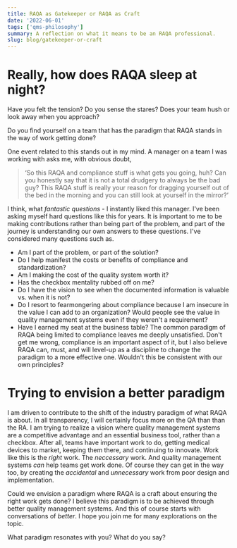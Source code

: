 ```yaml
---
title: RAQA as Gatekeeper or RAQA as Craft
date: '2022-06-01'
tags: ['qms-philosophy']
summary: A reflection on what it means to be an RAQA professional.
slug: blog/gatekeeper-or-craft
---
```


# Really, how does RAQA sleep at night?

Have you felt the tension? Do you sense the stares? Does your team hush or look away when you approach?

Do you find yourself on a team that has the paradigm that RAQA stands in the way of work getting done?

One event related to this stands out in my mind. A manager on a team I was working with asks me, with obvious doubt,

> ‘So this RAQA and compliance stuff is what gets you going, huh? Can you honestly say that it is not a total drudgery to always be the bad guy?
> This RAQA stuff is really your reason for dragging yourself out of the bed in the morning and you can still look at yourself in the mirror?’

I think, what _fantastic questions_ - I instantly liked this manager. I've been asking myself hard questions like this for years. It is important to me to be making contributions rather than being part of the problem, and part of the journey is understanding our own answers to these questions. I've considered many questions such as.

- Am I part of the problem, or part of the solution?
- Do I help manifest the costs or benefits of compliance and standardization?
- Am I making the cost of the quality system worth it?
- Has the checkbox mentality rubbed off on me?
- Do I have the vision to see when the documented information is valuable vs. when it is not?
- Do I resort to fearmongering about compliance because I am insecure in the value I can add to an organization? Would people see the value in quality management systems even if they weren't a requirement?
- Have I earned my seat at the business table?
  The common paradigm of RAQA being limited to compliance leaves me deeply unsatisfied. Don't get me wrong, compliance is an important aspect of it, but I also believe RAQA can, must, and will level-up as a discipline to change the paradigm to a more effective one. Wouldn't this be consistent with our own principles?

# Trying to envision a better paradigm

I am driven to contribute to the shift of the industry paradigm of what RAQA is about. In all transparency, I will certainly focus more on the QA than than the RA. I am trying to realize a vision where quality management systems are a competitive advantage and an essential business tool, rather than a checkbox.
After all, teams have important work to do, getting medical devices to market, keeping them there, and continuing to innovate.
Work like this is the _right_ work. The _neccessary_ work. And quality management systems _can_ help teams get work done. Of course they can get in the way too, by creating the _accidental_ and _unnecessary_ work from poor design and implementation.

Could we envision a paradigm where RAQA is a craft about ensuring the right work gets done?
I believe this paradigm is to be achieved through better quality management systems. And this of course starts with conversations of _better_. I hope you join me for many explorations on the topic.

What paradigm resonates with you? What do you say?
